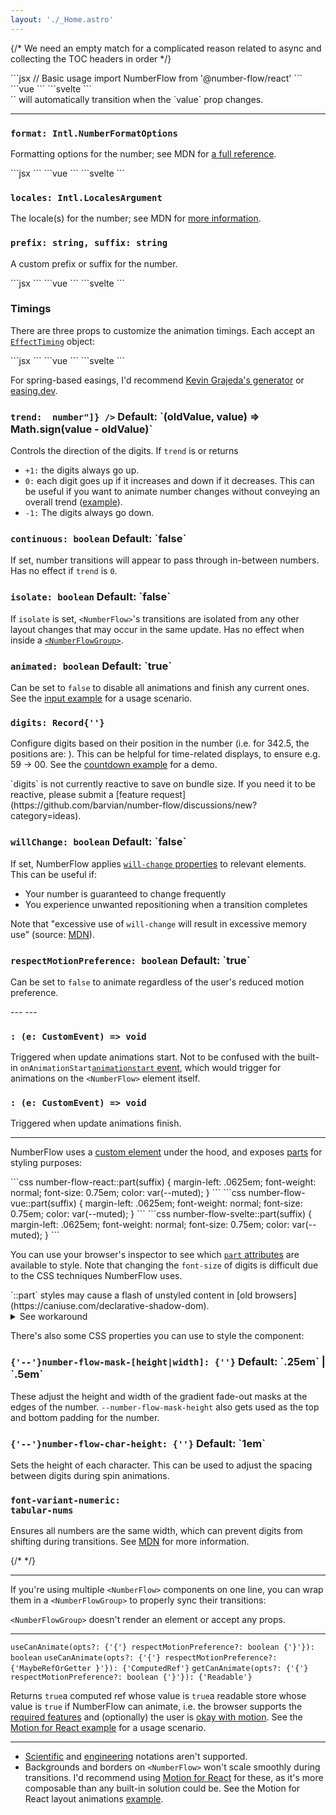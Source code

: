 ```yaml
---
layout: './_Home.astro'
---
```


{/* We need an empty match for a complicated reason related to async and collecting the TOC headers in order */}
<Match>
<Heading class="sr-only" value="Basic usage" />
</Match>

<div className='xl:pre-first-line:hidden first:*:mt-0'>
<Match react>
```jsx
// Basic usage
import NumberFlow from '@number-flow/react'

<NumberFlow value={123} />
```
</Match>
<Match vue>
```vue
<!-- Basic usage -->
<script setup>
import NumberFlow from '@number-flow/vue'
</script>
<template>
	<NumberFlow :value="123" />
</template>
```
</Match>
<Match svelte>
```svelte
<!-- Basic usage -->
<script>
import NumberFlow from '@number-flow/svelte'
</script>

<NumberFlow value={123} />
```
</Match>
</div>

<Match>
`<NumberFlow>` will automatically transition when the `value` prop changes.
</Match>

---

<Match>
<Heading value="Props" />
</Match>

<h3 id="format">
	<code>format<Type>: Intl.NumberFormatOptions</Type></code>
</h3>

Formatting options for the number; see MDN for [a full reference](https://developer.mozilla.org/en-US/docs/Web/JavaScript/Reference/Global_Objects/Intl/NumberFormat/NumberFormat#options).

<Match react>
```jsx
<NumberFlow format={{ notation: 'compact' }} value={value} />
```
</Match>
<Match vue>
```vue
<NumberFlow format="{ notation: 'compact' }" :value />
```
</Match>
<Match svelte>
```svelte
<NumberFlow format={{ notation: 'compact' }} {value} />
```
</Match>

<h3 id="locales">
<code>locales<Type>: Intl.LocalesArgument</Type></code>
</h3>

The locale(s) for the number; see MDN for [more information](https://developer.mozilla.org/en-US/docs/Web/JavaScript/Reference/Global_Objects/Intl/NumberFormat/NumberFormat#locales).

<h3>
	<code>prefix<Type>: string</Type>, suffix<Type>: string</Type></code>
</h3>

A custom prefix or suffix for the number.

<SuffixDemo client:visible defaultValue='code'>
<Match react>
```jsx
<NumberFlow
	value={value}
	format={{ style: 'currency', currency: 'USD', trailingZeroDisplay: 'stripIfInteger' }}
	suffix="/mo"
/>
```
</Match>
<Match vue>
```vue
<NumberFlow
	:value
	:format="{ style: 'currency', currency: 'USD', trailingZeroDisplay: 'stripIfInteger' }"
	suffix="/mo"
/>
```
</Match>
<Match svelte>
```svelte
<NumberFlow
	{value}
	format={{ style: 'currency', currency: 'USD', trailingZeroDisplay: 'stripIfInteger' }}
	suffix="/mo"
/>
```
</Match>
</SuffixDemo>

### Timings

There are three props to customize the animation timings. Each accept an [`EffectTiming`](https://developer.mozilla.org/en-US/docs/Web/API/AnimationEffect/getTiming#return_value) object:

<TimingsDemo client:visible defaultValue='code'>
<Match react>
```jsx
<NumberFlow
	// Used for layout-related transforms:
	transformTiming={{ duration: 750, easing: 'linear(...)' }}
	// Used for the digit spin animations.
	// Will fall back to `transformTiming` if unset:
	spinTiming={{ duration: 750, easing: 'linear(...)' }}
	// Used for fading in/out characters:
	opacityTiming={{ duration: 350, easing: 'ease-out' }}
/>
```
</Match>
<Match vue>
```vue
<NumberFlow
	:transformTiming="{
		// Used for layout-related transforms:
		duration: 750, easing: 'linear(...)'
	}"
	:spinTiming="{
		// Used for the digit spin animations.
		// Will fall back to `transformTiming` if unset:
		duration: 750, easing: 'linear(...)'
	}"
	:opacityTiming="{
		// Used for fading in/out characters:
		duration: 350, easing: 'ease-out'
	}"
/>
```
</Match>
<Match svelte>
```svelte
<NumberFlow
	transformTiming={{
		// Used for layout-related transforms:
		duration: 750, easing: 'linear(...)'
	}}
	spinTiming={{
		// Used for the digit spin animations.
		// Will fall back to `transformTiming` if unset:
		duration: 750, easing: 'linear(...)'
	}}
	opacityTiming={{
		// Used for fading in/out characters:
		duration: 350, easing: 'ease-out'
	}}
/>
```
</Match>
</TimingsDemo>

For spring-based easings, I'd recommend [Kevin Grajeda's generator](https://www.kvin.me/css-springs)
or [easing.dev](https://www.easing.dev/).

<h3>
	<code>trend<Type>: <Union types={["number", "(oldValue: number, value: number) => number"]} /></Type></code>
	<Meta>Default: `(oldValue, value) => Math.sign(value - oldValue)`</Meta>
</h3>

Controls the direction of the digits. If `trend` is or returns

- `+1:` the digits always go up.
- `0:` each digit goes up if it increases and down if it decreases. This can be useful if you
want to animate number changes without conveying an overall trend ([example](https://x.com/pontusab/status/1825941664189526067)).
- `-1:` The digits always go down.

<TrendDemo client:visible />

<h3 id="continuous">
	<code>continuous<Type>: boolean</Type></code>
	<Meta>Default: `false`</Meta>
</h3>

If set, number transitions will appear to pass through in-between numbers. Has no effect if `trend` is `0`.

<ContinuousDemo client:visible />

<Match react>
<h3>
	<code>isolate<Type>: boolean</Type></code>
	<Meta>Default: `false`</Meta>
</h3>

If `isolate` is set, `<NumberFlow>`'s transitions are isolated from any other layout changes
that may occur in the same update. Has no effect when inside a [`<NumberFlowGroup>`](#grouping).

<IsolateDemo client:visible />
</Match>

<h3>
	<code>animated<Type>: boolean</Type></code>
	<Meta>Default: `true`</Meta>
</h3>

Can be set to `false` to disable all animations and finish any current ones.
See the [input example](/examples/#input) for a usage scenario.

<h3>
	<code>digits<Type>: Record{'<number, { max?: number }>'}</Type></code>
</h3>

Configure digits based on their position in the number (i.e. for 342.5, the positions are: <Digits />). This can be helpful for time-related displays,
to ensure e.g. 59 -> 00. See the [countdown example](/examples/#countdown) for a demo.

<Note>
`digits` is not currently reactive to save on bundle size.
If you need it to be reactive, please submit a [feature request](https://github.com/barvian/number-flow/discussions/new?category=ideas).
</Note>

<h3>
	<code>willChange<Type>: boolean</Type></code>
	<Meta>Default: `false`</Meta>
</h3>

If set, NumberFlow applies [`will-change` properties](https://developer.mozilla.org/en-US/docs/Web/CSS/will-change) to relevant elements.
This can be useful if:
* Your number is guaranteed to change frequently
* You experience unwanted repositioning when a transition completes

Note that "excessive use of `will-change` will result in excessive memory use" (source: [MDN](https://developer.mozilla.org/en-US/docs/Web/CSS/will-change)).

<h3 id="respect-motion-preference">
	<code>respectMotionPreference<Type>: boolean</Type></code>
	<Meta>Default: `true`</Meta>
</h3>

Can be set to `false` to animate regardless of the user's reduced motion preference.

<Match vue>
---
<Heading value="Emits"/>
</Match>
<Match svelte>
---
<Heading value="Events"/>
</Match>

<h3><code><Match react="onAnimationsStart" vue="animationsstart" svelte="animationsstart" /><Type>: (e: CustomEvent) => void</Type></code></h3>

Triggered when update animations start.
<Match vue react>
Not to be confused with the built-in
<Match react>`onAnimationStart`</Match><Match vue>[`animationstart` event](https://developer.mozilla.org/en-US/docs/Web/API/Element/animationstart_event)</Match>, which
would trigger for animations on the `<NumberFlow>` element itself.
</Match>

<h3><code><Match react="onAnimationsFinish" vue="animationsfinish" svelte="animationsfinish" /><Type>: (e: CustomEvent) => void</Type></code></h3>

Triggered when update animations finish.

---

<Match>
<Heading value="Styling" />
</Match>

NumberFlow uses a [custom element](https://developer.mozilla.org/en-US/docs/Web/API/Web_components/Using_custom_elements) under the hood, and exposes [parts](https://developer.mozilla.org/en-US/docs/Web/CSS/::part)
for styling purposes:

<StylingDemo client:visible>
<Match react>
```css
number-flow-react::part(suffix) {
	margin-left: .0625em;
	font-weight: normal;
	font-size: 0.75em;
	color: var(--muted);
}
```
</Match>
<Match vue>
```css
number-flow-vue::part(suffix) {
	margin-left: .0625em;
	font-weight: normal;
	font-size: 0.75em;
	color: var(--muted);
}
```
</Match>
<Match svelte>
```css
number-flow-svelte::part(suffix) {
	margin-left: .0625em;
	font-weight: normal;
	font-size: 0.75em;
	color: var(--muted);
}
```
</Match>
</StylingDemo>

You can use your browser's inspector to see which [`part` attributes](https://developer.mozilla.org/en-US/docs/Web/HTML/Global_attributes/part)
are available to style. Note that changing the `font-size` of digits is difficult
due to the CSS techniques NumberFlow uses.

<Note class="mb-[2.7em]">
`::part` styles may cause a flash of unstyled content in [old browsers](https://caniuse.com/declarative-shadow-dom).
<details>
<summary>See workaround</summary>
You can use feature detection
to apply `::part` styles only to browsers that support [Declarative Shadow DOM](https://web.dev/articles/declarative-shadow-dom) (DSD). Add the following snippet to your `<head>`:

```html
<script>
	if (
		HTMLTemplateElement.prototype.hasOwnProperty('shadowRootMode') ||
		HTMLTemplateElement.prototype.hasOwnProperty('shadowRoot') // old Chrome/Edge
	)
		document.documentElement.setAttribute('data-supports-dsd', '')
</script>
```

Then ensure your `::part` styles use it:

<Match react>
```css
:root[data-supports-dsd] number-flow-react::part(suffix) {
	font-size: 0.75rem;
}
```
</Match>
<Match vue>
```css
:root[data-supports-dsd] number-flow-vue::part(suffix) {
	font-size: 0.75rem;
}
```
</Match>
<Match svelte>
```css
:root[data-supports-dsd] number-flow-svelte::part(suffix) {
	font-size: 0.75rem;
}
```
</Match>
If you're using Tailwind, you can do this with a custom variant:
```js
// tailwind.config.js
import plugin from 'tailwindcss/plugin'

export default {
	// ...
	plugins: [
		plugin(({ matchVariant }) => {
			matchVariant('part', (p) => `:root[data-supports-dsd] &::part(${p})`)
		})
	]
}
```

<Match react>
```tsx
<NumberFlow className="part-[suffix]:text-xs" />
```
</Match>
<Match vue>
```vue
<NumberFlow class="part-[suffix]:text-xs" />
```
</Match>
<Match svelte>
```svelte
<NumberFlow class="part-[suffix]:text-xs" />
```
</Match>
</details>
</Note>

There's also some CSS properties you can use to style the component:

<h3>
	<code>{'--'}number-flow-mask-[height|width]<Type>: {'<length>'}</Type></code>
	<Meta>Default: `.25em` | `.5em`</Meta>
</h3>

These adjust the height and width of the gradient fade-out masks at the edges of the number.
`--number-flow-mask-height` also gets used as the top and bottom padding for the number.

<h3>
	<code>{'--'}number-flow-char-height<Type>: {'<length>'}</Type></code>
	<Meta>Default: `1em`</Meta>
</h3>

Sets the height of each character. This can be used to adjust the spacing between
digits during spin animations.

### <code>font-variant-numeric<span className="text-muted">:</span> tabular-nums</code>

Ensures all numbers are the same width, which can prevent digits from shifting during transitions.
See [MDN](https://developer.mozilla.org/en-US/docs/Web/CSS/font-variant-numeric#numeric-spacing-values) for more information.

{/* <TabularNumsDemo client:visible /> */}

---

<Heading value="Grouping"/>

If you're using multiple `<NumberFlow>` components on one line, you can wrap
them in a `<NumberFlowGroup>` to properly sync their transitions:

<Group />

`<NumberFlowGroup>` doesn't render an element or accept any props.

---

<Match>
<Heading slot="react" value="Hooks" />
<Heading slot="vue" value="Composables" />
<Heading slot="svelte" value="Stores" />
</Match>

<Match as="h3">
<code slot="react">useCanAnimate(opts<Type>?: {'{'} respectMotionPreference?: boolean {'}'}</Type>)<Type>: boolean</Type></code>
<code slot="vue">useCanAnimate(opts<Type>?: {'{'} respectMotionPreference?: {'MaybeRefOrGetter<boolean> }'}</Type>)<Type>: {'ComputedRef<boolean>'}</Type></code>
<code slot="svelte">getCanAnimate(opts<Type>?: {'{'} respectMotionPreference?: boolean {'}'}</Type>)<Type>: {'Readable<boolean>'}</Type></code>
</Match>

Returns <Match react>`true`</Match><Match vue>a computed ref whose value is `true`</Match><Match svelte>a readable store whose value is `true`</Match> if NumberFlow can animate, i.e. the browser supports the [required features](https://caniuse.com/mdn-css_types_mod)
and (optionally) the user is [okay with motion](https://developer.mozilla.org/en-US/docs/Web/CSS/@media/prefers-reduced-motion).
<Match react>See the [Motion for React example](/examples#motion-for-react) for a usage scenario.</Match>

---

<Match>
<Heading value="Limitations" />
</Match>

* [Scientific](https://developer.mozilla.org/en-US/docs/Web/JavaScript/Reference/Global_Objects/Intl/NumberFormat/NumberFormat#scientific) and [engineering](https://developer.mozilla.org/en-US/docs/Web/JavaScript/Reference/Global_Objects/Intl/NumberFormat/NumberFormat#engineering) notations aren't supported.
* Backgrounds and borders on `<NumberFlow>` won't scale smoothly during transitions.
<Match react>I'd recommend using [Motion for React](https://motion.dev/docs/react-quick-start) for these, as it's more composable than any built-in solution could be. See the Motion for React layout animations [example](/examples#motion-for-react).</Match>
